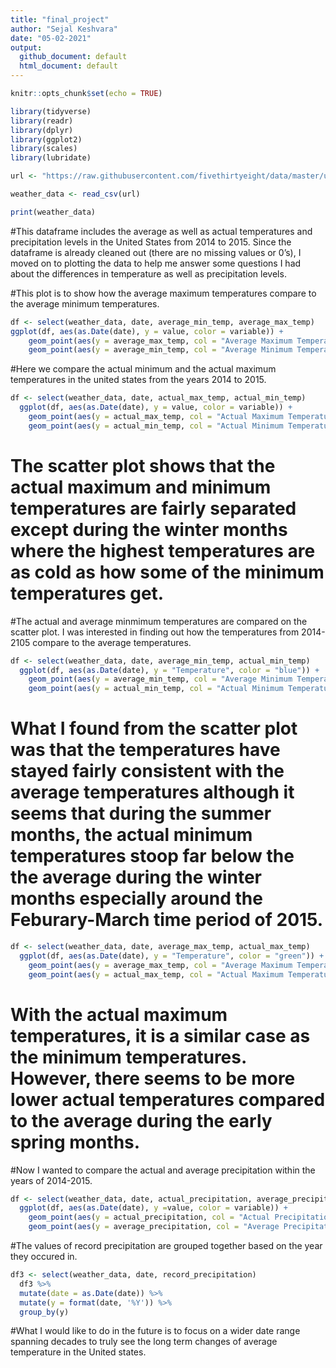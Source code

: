 ```yaml
---
title: "final_project"
author: "Sejal Keshvara"
date: "05-02-2021"
output: 
  github_document: default
  html_document: default
---
```


```r
knitr::opts_chunk$set(echo = TRUE)
```

```r
library(tidyverse)
library(readr)
library(dplyr)
library(ggplot2)
library(scales)
library(lubridate)

```

```r
url <- "https://raw.githubusercontent.com/fivethirtyeight/data/master/us-weather-history/KCLT.csv"

weather_data <- read_csv(url)

print(weather_data)

```



#This dataframe includes the average as well as actual temperatures and precipitation levels in the United States from 2014 to 2015. Since the dataframe is already cleaned out (there are no missing values or 0's), I moved on to plotting the data to help me answer some questions I had about the differences in temperature as well as precipitation levels. 








#This plot is to show how the average maximum temperatures compare to the average minimum temperatures. 

```r

df <- select(weather_data, date, average_min_temp, average_max_temp)
ggplot(df, aes(as.Date(date), y = value, color = variable)) + 
    geom_point(aes(y = average_max_temp, col = "Average Maximum Temperatures")) + 
    geom_point(aes(y = average_min_temp, col = "Average Minimum Temperatures"))


```

#Here we compare the actual minimum and the actual maximum temperatures in the united states from the years 2014 to 2015. 
```r
df <- select(weather_data, date, actual_max_temp, actual_min_temp)
  ggplot(df, aes(as.Date(date), y = value, color = variable)) +
    geom_point(aes(y = actual_max_temp, col = "Actual Maximum Temperatures")) +
    geom_point(aes(y = actual_min_temp, col = "Actual Minimum Temperatures"))


```

# The scatter plot shows that the actual maximum and minimum temperatures are fairly separated except during the winter months where the highest temperatures are as cold as how some of the minimum temperatures get. 







#The actual and average minmimum temperatures are compared on the scatter plot. I was interested in finding out how the temperatures from 2014-2105 compare to the average temperatures. 

```r
df <- select(weather_data, date, average_min_temp, actual_min_temp)
  ggplot(df, aes(as.Date(date), y = "Temperature", color = "blue")) +
    geom_point(aes(y = average_min_temp, col = "Average Minimum Temperatures")) +
    geom_point(aes(y = actual_min_temp, col = "Actual Minimum Temperatures"))


```
# What I found from the scatter plot was that the temperatures have stayed fairly consistent with the average temperatures although it seems that during the summer months, the actual minimum temperatures stoop far below the the average during the winter months especially around the Feburary-March time period of 2015. 





```r
df <- select(weather_data, date, average_max_temp, actual_max_temp)
  ggplot(df, aes(as.Date(date), y = "Temperature", color = "green")) +
    geom_point(aes(y = average_max_temp, col = "Average Maximum Temperatures")) +
    geom_point(aes(y = actual_max_temp, col = "Actual Maximum Temperatures"))


```
# With the actual maximum temperatures, it is a similar case as the minimum temperatures. However, there seems to be more lower actual temperatures compared to the average during the early spring months. 




#Now I wanted to compare the actual and average precipitation within the years of 2014-2015. 

```r
df <- select(weather_data, date, actual_precipitation, average_precipitation)
  ggplot(df, aes(as.Date(date), y =value, color = variable)) +
    geom_point(aes(y = actual_precipitation, col = "Actual Precipitation")) +
    geom_point(aes(y = average_precipitation, col = "Average Precipitation"))


```


#The values of record precipitation are grouped together based on the year they occured in. 

```r
df3 <- select(weather_data, date, record_precipitation)
  df3 %>% 
  mutate(date = as.Date(date)) %>% 
  mutate(y = format(date, '%Y')) %>% 
  group_by(y)

```


#What I would like to do in the future is to focus on a wider date range spanning decades to truly see the long term changes of average temperature in the United states. 